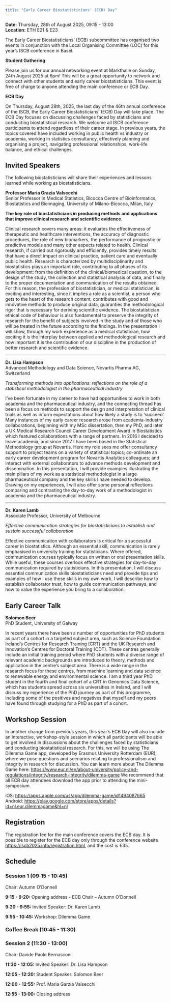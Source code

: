 ```yaml
---
title: "Early Career Biostatisticians' (ECB) Day"
---
```


**Date:** Thursday, 28th of August 2025, 09:15 - 13:00 <br>
**Location:** ETH E21 & E23


The Early Career Biostatisticians’ (ECB) subcommittee has organised two events in conjunction with the Local Organising Committee (LOC) for this year’s ISCB conference in Basel.

**Student Gathering**

Please join us for our annual networking event at Markthalle on Sunday, 24th August 2025 at 6pm! This will be a great opportunity to network and connect with other students and early career biostatisticians. This event is free of charge to anyone attending the main conference or ECB Day.

**ECB Day**

On Thursday, August 28th, 2025, the last day of the 46th annual conference of the ISCB, the Early Career Biostatisticians' (ECB) Day will take place. The ECB Day focuses on discussing challenges faced by statisticians and conducting biostatistical research. We welcome all ISCB conference participants to attend regardless of their career stage. In previous years, the topics covered have included working in public health vs industry or academia, working in statistics consultancy, effectively planning and organising a project, navigating professional relationships, work-life balance, and ethical challenges.

## Invited Speakers

The following biostatisticians will share their experiences and lessons learned while working as biostatisticians.

**Professor Maria Grazia Valsecchi**<br>
Senior Professor in Medical Statistics, Bicocca Centre of Bioinformatics, Biostatistics and Bioimaging, University of Milano-Bicocca, Milan, Italy

**The key role of biostatisticians in producing methods and applications that improve clinical research and scientific evidence.**

Clinical research covers many areas: it evaluates the effectiveness of therapeutic and healthcare interventions, the accuracy of diagnostic procedures, the role of new biomarkers, the performance of prognostic or predictive models and many other aspects related to health. Clinical research, if carried out rigorously and efficiently, provides timely results that have a direct impact on clinical practice, patient care and eventually public health. Research is characterized by multidisciplinarity and biostatistics plays an important role, contributing to all phases of its development: from the definition of the clinical/biomedical question, to the design of the study, the collection and statistical analysis of data, and finally to the proper documentation and communication of the results obtained. For this reason, the profession of biostatistician, or medical statistician, is exciting and interesting, since it implies a role as a scientist, a person who gets to the heart of the research content, contributes with good and innovative methods to produce original data, guaranties the methodological rigor that is necessary for deriving scientific evidence. The biostatistician ethical code of behaviour is also fundamental to preserve the integrity of research for the benefit of subjects involved in the study and of those who will be treated in the future according to the findings. In the presentation I will show, through my work experience as a medical statistician, how exciting it is the interplay between applied and methodological research and how important it is the contribution of our discipline in the production of better research and scientific evidence.

---

**Dr. Lisa Hampson**<br>
Advanced Methodology and Data Science, Novartis Pharma AG, Switzerland

*Transforming methods into applications: reflections on the role of a statistical methodologist in the pharmaceutical industry*

I’ve been fortunate in my career to have had opportunities to work in both academia and the pharmaceutical industry, and the connecting thread has been a focus on methods to support the design and interpretation of clinical trials as well as inform expectations about how likely a study is to ‘succeed’. Many instances of my early career research arose from academia-industry collaborations, beginning with my MSc dissertation, then my PhD, and later a UK Medical Research Council Career Development Award in Biostatistics which featured collaborations with a range of partners. In 2016 I decided to leave academia, and since 2017 I have been based in the Statistical Methodology group at Novartis. Here my role sees me offer consultancy support to project teams on a variety of statistical topics; co-ordinate an early career development program for Novartis Analytics colleagues; and interact with external collaborators to advance methods development and dissemination. In this presentation, I will provide examples illustrating the main pillars of my work as a statistical methodologist in a large pharmaceutical company and the key skills I have needed to develop. Drawing on my experiences, I will also offer some personal reflections comparing and contrasting the day-to-day work of a methodologist in academia and the pharmaceutical industry.

---

**Dr. Karen Lamb**<br>
Associate Professor, University of Melbourne


*Effective communication strategies for biostatisticians to establish and sustain successful collaboration*

Effective communication with collaborators is critical for a successful career in biostatistics. Although an essential skill, communication is rarely emphasised in university training for statisticians. Where offered, communication courses typically focus on written or oral presentation skills. While useful, these courses overlook effective strategies for day-to-day communication required by statisticians. In this presentation, I will discuss essential communication skills biostatisticians need and provide tips and examples of how I use these skills in my own work. I will describe how to establish collaborator trust, how to guide communication pathways, and how to value the experience you bring to a collaboration.

## Early Career Talk

**Solomon Beer**<br>
PhD Student, University of Galway


In recent years there have been a number of opportunities for PhD students as part of a cohort in a targeted subject area, such as Science Foundation Ireland’s Centres for Research Training (CRT) and the UK Research and Innovation’s Centres for Doctoral Training (CDT). These centres generally include an initial training period where PhD students with a diverse range of relevant academic backgrounds are introduced to theory, methods and application in the centre's subject area. There is a wide range in the research focus for these centres, from machine learning and data science to renewable energy and environmental science. I am a third year PhD student in the fourth and final cohort of a CRT in Genomics Data Science, which has students spread across six universities in Ireland, and I will discuss my experience of the PhD journey as part of this programme, including some of the positives and negatives that myself and my peers have found through studying for a PhD as part of a cohort.

## Workshop Session

In another change from previous years, this year’s ECB Day will also include an interactive, workshop-style session in which all participants will be able to get involved in discussions about the challenges faced by statisticians and conducting biostatistical research. For this, we will be using The Dilemma Game app, developed by Erasmus University Rotterdam (EUR), where we pose questions and scenarios relating to professionalism and integrity in research for discussion.
You can learn more about The Dilemma Game here: [https://www.eur.nl/en/about-university/policy-and-regulations/integrity/research-integrity/dilemma-game](https://www.eur.nl/en/about-university/policy-and-regulations/integrity/research-integrity/dilemma-game )
We recommend that all ECB day attendees download the app prior to attending the mini-symposium. 

iOS: [https://apps.apple.com/us/app/dilemma-game/id1494087665](https://apps.apple.com/us/app/dilemma-game/id1494087665) 
<br>
Android: [https://play.google.com/store/apps/details?id=nl.eur.dilemmagame&hl=nl](https://play.google.com/store/apps/details?id=nl.eur.dilemmagame&hl=nl)

## Registration
The registration fee for the main conference covers the ECB day. It is possible to register for the ECB day only through the conference website [https://iscb2025.info/registration.html](https://iscb2025.info/registration.html), and the cost is €35. 

## Schedule

### Session 1 (09:15 - 10:45)
Chair: Autumn O’Donnell

**9:15 - 9:20:** Opening address - ECB Chair – Autumn O’Donnell

**9:20 - 9:55:** Invited Speaker: Dr. Karen Lamb

**9:55 - 10:45:** Workshop: Dilemma Game

### Coffee Break (10:45 - 11:30)

### Session 2 (11:30 - 13:00)
Chair: Davide Paolo Bernasconi

**11:30 - 12:05:** Invited Speaker: Dr. Lisa Hampson

**12:05 - 12:20:** Student Speaker: Solomon Beer

**12:00 - 12:55:** Prof. Maria Garzia Valsecchi

**12:55 - 13:00:** Closing address
